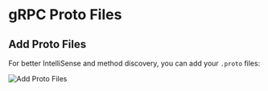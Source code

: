 # gRPC Proto Files

## Add Proto Files

For better IntelliSense and method discovery, you can add your `.proto` files:

![Add Proto Files](/screenshots/send-request/grpc/5-add-probo-files.webp)